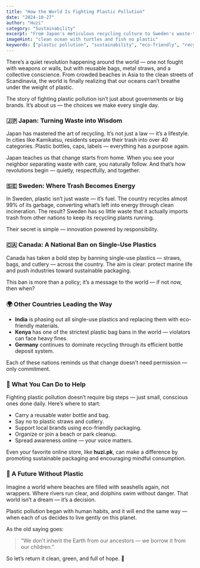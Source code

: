 ```yaml
---
title: "How the World Is Fighting Plastic Pollution"
date: "2024-10-27"
author: "Huzi"
category: "Sustainability"
excerpt: "From Japan's meticulous recycling culture to Sweden's waste-to-energy programs, discover how the world is taking a stand against plastic pollution and what you can do to help."
imageHint: "clean ocean with turtles and fish no plastic"
keywords: ["plastic pollution", "sustainability", "eco-friendly", "recycling", "plastic ban", "zero waste", "environmentalism"]
---
```


There’s a quiet revolution happening around the world — one not fought with weapons or walls, but with reusable bags, metal straws, and a collective conscience. From crowded beaches in Asia to the clean streets of Scandinavia, the world is finally realizing that our oceans can’t breathe under the weight of plastic.

The story of fighting plastic pollution isn’t just about governments or big brands. It’s about us — the choices we make every single day.

### 🇯🇵 Japan: Turning Waste into Wisdom

Japan has mastered the art of recycling. It’s not just a law — it’s a lifestyle. In cities like Kamikatsu, residents separate their trash into over 40 categories. Plastic bottles, caps, labels — everything has a purpose again.

Japan teaches us that change starts from home. When you see your neighbor separating waste with care, you naturally follow. And that’s how revolutions begin — quietly, respectfully, and together.

### 🇸🇪 Sweden: Where Trash Becomes Energy

In Sweden, plastic isn’t just waste — it’s fuel. The country recycles almost 99% of its garbage, converting what’s left into energy through clean incineration. The result? Sweden has so little waste that it actually imports trash from other nations to keep its recycling plants running.

Their secret is simple — innovation powered by responsibility.

### 🇨🇦 Canada: A National Ban on Single-Use Plastics

Canada has taken a bold step by banning single-use plastics — straws, bags, and cutlery — across the country. The aim is clear: protect marine life and push industries toward sustainable packaging.

This ban is more than a policy; it’s a message to the world — if not now, then when?

### 🌍 Other Countries Leading the Way

- **India** is phasing out all single-use plastics and replacing them with eco-friendly materials.
- **Kenya** has one of the strictest plastic bag bans in the world — violators can face heavy fines.
- **Germany** continues to dominate recycling through its efficient bottle deposit system.

Each of these nations reminds us that change doesn’t need permission — only commitment.

### 💚 What You Can Do to Help

Fighting plastic pollution doesn’t require big steps — just small, conscious ones done daily. Here’s where to start:

- Carry a reusable water bottle and bag.
- Say no to plastic straws and cutlery.
- Support local brands using eco-friendly packaging.
- Organize or join a beach or park cleanup.
- Spread awareness online — your voice matters.

Even your favorite online store, like **huzi.pk**, can make a difference by promoting sustainable packaging and encouraging mindful consumption.

### 🌊 A Future Without Plastic

Imagine a world where beaches are filled with seashells again, not wrappers.
Where rivers run clear, and dolphins swim without danger.
That world isn’t a dream — it’s a decision.

Plastic pollution began with human habits, and it will end the same way — when each of us decides to live gently on this planet.

As the old saying goes:

> “We don’t inherit the Earth from our ancestors — we borrow it from our children.”

So let’s return it clean, green, and full of hope. 🌱
